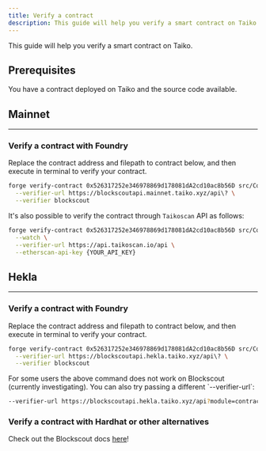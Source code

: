 ```yaml
---
title: Verify a contract
description: This guide will help you verify a smart contract on Taiko.
---
```



This guide will help you verify a smart contract on Taiko.

## Prerequisites

You have a contract deployed on Taiko and the source code available.

## Mainnet

---

### Verify a contract with Foundry 

Replace the contract address and filepath to contract below, and then execute in terminal to verify your contract.

```bash
forge verify-contract 0x526317252e346978869d178081dA2cd10ac8b56D src/Counter.sol:Counter \
  --verifier-url https://blockscoutapi.mainnet.taiko.xyz/api\? \
  --verifier blockscout
```

It's also possible to verify the contract through `Taikoscan` API as follows:

```bash
forge verify-contract 0x526317252e346978869d178081dA2cd10ac8b56D src/Counter.sol:Counter \
  --watch \
  --verifier-url https://api.taikoscan.io/api \
  --etherscan-api-key {YOUR_API_KEY} 
```

## Hekla

---

### Verify a contract with Foundry

Replace the contract address and filepath to contract below, and then execute in terminal to verify your contract.

```bash
forge verify-contract 0x526317252e346978869d178081dA2cd10ac8b56D src/Counter.sol:Counter \
  --verifier-url https://blockscoutapi.hekla.taiko.xyz/api\? \
  --verifier blockscout
```

<Aside>
For some users the above command does not work on Blockscout (currently investigating). You can also try passing a different `--verifier-url`:

```bash "https://blockscoutapi.hekla.taiko.xyz/api?module=contract&action=verify"
--verifier-url https://blockscoutapi.hekla.taiko.xyz/api?module=contract&action=verify
```

</Aside>

### Verify a contract with Hardhat or other alternatives

Check out the Blockscout docs [here](https://docs.blockscout.com/for-users/verifying-a-smart-contract)!
